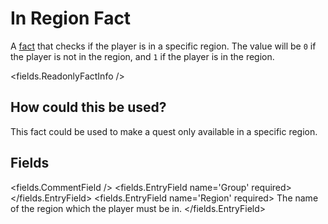 
# In Region Fact

A [fact](/docs/creating-stories/facts) that checks if the player is in a specific region. The value will be `0` if the player is not in the region, and `1` if the player is in the region.

<fields.ReadonlyFactInfo />

## How could this be used?

This fact could be used to make a quest only available in a specific region.


## Fields

<fields.CommentField />
<fields.EntryField name='Group' required>
</fields.EntryField>
<fields.EntryField name='Region' required>
     The name of the region which the player must be in.
</fields.EntryField>
